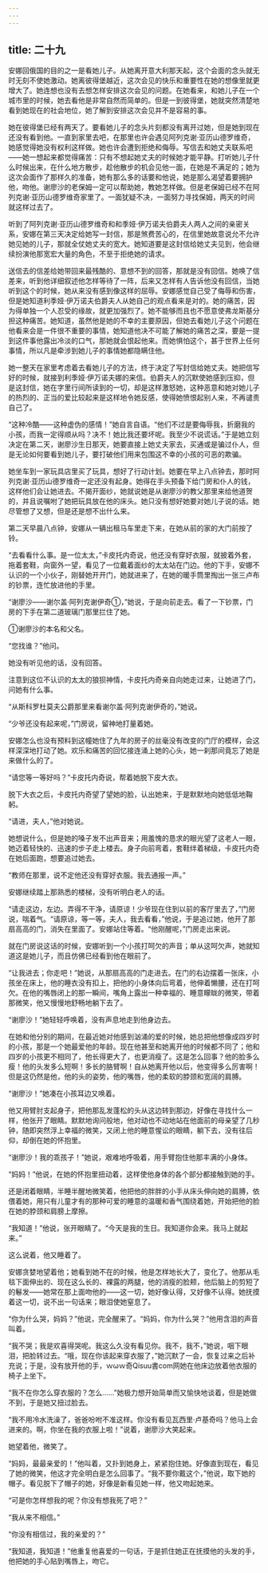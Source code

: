 ```yaml
---
---
---
```

title: 二十九
---



安娜回俄国的目的之一是看她儿子。从她离开意大利那天起，这个会面的念头就无时无刻不使她激动。她离彼得堡越近，这次会见的快乐和重要性在她的想像里就更增大了。她连想也没有去想怎样安排这次会见的问题。在她看来，和她儿子在一个城市里的时候，她去看他是非常自然而简单的。但是一到彼得堡，她就突然清楚地看到她现在的社会地位，她了解到安排这次会见并不是容易的事。

她在彼得堡已经有两天了。要看她儿子的念头片刻都没有离开过她，但是她到现在还没有看到他。一直到家里去吧，在那里也许会遇见阿列克谢·亚历山德罗维奇，她感觉得她没有权利这样做。她也许会遭到拒绝和侮辱。写信去和她丈夫联系吧——她一想起来都觉得痛苦：只有不想起她丈夫的时候她才能平静。打听她儿子什么时候出来，在什么地方散步，趁他散步的机会见他一面，在她是不满足的；她为这次会面作了那样久的准备，她有那么多的话要和他说，她是那么渴望着要拥护他，吻他。谢廖沙的老保姆一定可以帮助她，教她怎样做。但是老保姆已经不在阿列克谢·亚历山德罗维奇家里了。一面犹疑不决，一面努力寻找保姆，两天的时间就这样过去了。

听到了阿列克谢·亚历山德罗维奇和和季娅·伊万诺夫伯爵夫人两人之间的亲密关系，安娜在第三天决定给她写一封信，那是煞费苦心的，在信里她故意说允不允许她见她的儿子，那就全仗她丈夫的宽大。她知道要是这封信给她丈夫见到，他会继续扮演他那宽宏大量的角色，不至于拒绝她的请求。

送信去的信差给她带回来最残酷的、意想不到的回答，那就是没有回信。她唤了信差来，听到他详细叙述他怎样等待了一阵，后来又怎样有人告诉他没有回信，当她听到这个的时候，她从来没有感到像这样的屈辱。安娜感觉自己受了侮辱和伤害，但是她知道利季娅·伊万诺夫伯爵夫人从她自己的观点看来是对的。她的痛苦，因为得单独一个人忍受的缘故，就更加强烈了。她不能够而且也不愿意使弗龙斯基分担这种痛苦。她知道，虽然他是她的不幸的主要原因，但她去看她儿子这个问题在他看来会是一件很不重要的事情，她知道他决不可能了解她的痛苦之深，要是一提到这件事他露出冷淡的口气，那她就会恨起他来。而她惧怕这个，甚于世界上任何事情，所以凡是牵涉到她儿子的事情她都隐瞒住他。

她一整天在家里考虑着去看她儿子的方法，终于决定了写封信给她丈夫。她把信写好的时候，就接到利季娅·伊万诺夫娜的来信。伯爵夫人的沉默使她感到压抑，但是这封信，她在字里行间所读到的一切，却是这样激怒她，这种恶意和她对她儿子的热烈的、正当的爱比较起来是这样地令她反感，使得她愤恨起别人来，不再谴责自己了。

“这种冷酷——这种虚伪的感情！”她自言自语。“他们不过是要侮辱我，折磨我的小孩，而我一定得顺从吗？决不！她比我还要坏呢。我至少不说谎话。”于是她立刻决定在第二天，谢廖沙生日那天，她要直接上她丈夫家去，买通或是骗过仆人，但是无论如何要看到她儿子，要打破他们用来包围这不幸的小孩的可恶的欺骗。

她坐车到一家玩具店里买了玩具，想好了行动计划。她要在早上八点钟去，那时阿列克谢·亚历山德罗维奇一定还没有起身。她得在手头预备下给门房和仆人的钱，这样他们会让她进去。不揭开面纱，她就说她是从谢廖沙的教父那里来给他道贺的，并且说嘱咐了她把玩具放在他的床头。她只没有想好她要对她儿子说的话。她尽管想了又想，但是还是想不出什么来。

第二天早晨八点钟，安娜从一辆出租马车里走下来，在她从前的家的大门前按了铃。

“去看看什么事。是一位太太，”卡皮托内奇说，他还没有穿好衣服，就披着外套，拖着套鞋，向窗外一望，看见了一位戴着面纱的太太站在门边。他的下手，安娜不认识的一个小伙子，刚替她开开门，她就进来了，在她的暖手筒里掏出一张三卢布的钞票，连忙放进他的手里。

“谢廖沙——谢尔盖·阿列克谢伊奇①，”她说，于是向前走去。看了一下钞票，门房的下手在第二道玻璃门那里拦住了她。



①谢廖沙的本名和父名。

“您找谁？”他问。

她没有听见他的话，没有回答。

注意到这位不认识的太太的狼狈神情，卡皮托内奇亲自向她走过来，让她进了门，问她有什么事。

“从斯科罗杜莫夫公爵那里来看谢尔盖·阿列克谢伊奇的，”她说。

“少爷还没有起来呢，”门房说，留神地打量着她。

安娜怎么也没有预料到这幢她住了九年的房子的丝毫没有改变的门厅的模样，会这样深深地打动了她。欢乐和痛苦的回忆接连涌上她的心头，她一刹那间竟忘了她是来做什么的了。

“请您等一等好吗？”卡皮托内奇说，帮着她脱下皮大衣。

脱下大衣之后，卡皮托内奇望了望她的脸，认出她来，于是默默地向她低低地鞠躬。

“请进，夫人，”他对她说。

她想说什么，但是她的嗓子发不出声音来；用羞愧的恳求的眼光望了这老人一眼，她迈着轻快的、迅速的步子走上楼去。身子向前弯着，套鞋绊着梯级，卡皮托内奇在她后面跑，想要追过她去。

“教师在那里，说不定他还没有穿好衣服。我去通报一声。”

安娜继续踏上那熟悉的楼梯，没有听明白老人的话。

“请走这边，左边。弄得不干净，请原谅！少爷现在住到以前的客厅里去了，”门房说，喘着气。“请原谅，等一等，夫人，我去看看，”他说，于是追过她，他开了那扇高高的门，消失在里面了。安娜站住等着。“他刚醒呢，”门房走出来说。

就在门房说这话的时候，安娜听到一个小孩打呵欠的声音；单从这呵欠声，她就知道这是她儿子，而且仿佛已经看到他在眼前了。

“让我进去；你走吧！”她说，从那扇高高的门走进去。在门的右边摆着一张床，小孩坐在床上，他的睡衣没有扣上，把他的小身体向后弯着，他伸着懒腰，还在打呵欠。在他的嘴唇闭上的那一瞬间，嘴角上露出一种幸福的、睡意矇眬的微笑，带着那微笑，他又慢慢地舒畅地躺下去了。

“谢廖沙！”她轻轻呼唤着，没有声息地走到他身边去。

在她和他分别的期间，在最近她对他感到汹涌的爱的时候，她总把他想像成四岁时的小孩，那是一个她最爱他的年龄。现在他甚至和她离开他的时候都不同了；他和四岁的小孩更不相同了，他长得更大了，也更消瘦了。这是怎么回事？他的脸多么瘦！他的头发多么短啊！多长的胳臂啊！自从她离开他以后，他变得多么厉害啊！但是这仍然是他，他的头的姿势，他的嘴唇，他的柔软的脖颈和宽阔的肩膊。

“谢廖沙！”她凑在小孩耳边又唤着。

他又用臂肘支起身子，把他那乱发蓬松的头从这边转到那边，好像在寻找什么一样，他张开了眼睛。默默地询问般地，他对动也不动地站在他面前的母亲望了几秒钟，随即突然浮上幸福的微笑，又闭上他的睡意惺讼的眼睛，躺下去，没有往后仰，却倒在她的怀抱里。

“谢廖沙！我的乖孩子！”她说，艰难地呼吸着，用手臂抱住他那丰满的小身体。

“妈妈！”他说，在她的怀抱里扭动着，这样使他身体的各个部分都接触到她的手。

还是闭着眼睛，半睡半醒地微笑着，他把他的胖胖的小手从床头伸向她的肩膊，依偎着她，用只有儿童才有的那种可爱的睡意的温暖和香气围绕着她，开始把他的脸在她的脖颈和肩膀上摩擦。

“我知道！”他说，张开眼睛了。“今天是我的生日。我知道你会来。我马上就起来。”

这么说着，他又睡着了。

安娜贪婪地望着他；她看到她不在的时候，他是怎样地长大了，变化了。他那从毛毯下面伸出的、现在这么长的、裸露的两腿，他的消瘦的脸颊，他后脑上的剪短了的鬈发——她常在那上面吻他的——这一切，她好像认得，又好像不认得。她抚摸着这一切，说不出一句话来；眼泪使她窒息了。

“你为什么哭，妈妈？”他说，完全醒来了。“妈妈，你为什么哭？”他用含泪的声音叫着。

“我不哭；我是欢喜得哭呢。我这么久没有看见你。我不，我不，”她说，咽下眼泪，把脸转过去。“哦，现在你该起来穿衣服了，”她沉默了一会，恢复过来之后补充说；于是，没有放开他的手，ｗωｗ奇Qisuu書com网她在他床边放着他衣服的椅子上坐下。

“我不在你怎么穿衣服的？怎么……”她极力想开始简单而又愉快地谈着，但是她做不到，于是她又扭过脸去。

“我不用冷水洗澡了，爸爸吩咐不准这样。你没有看见瓦西里·卢基奇吗？他马上会进来的。啊，你坐在我的衣服上啦！”说着，谢廖沙大笑起来。

她望着他，微笑了。

“妈妈，最最亲爱的！”他叫着，又扑到她身上，紧紧抱住她。好像直到现在，看见了她的微笑，他这才完全明白是怎么回事了。“我不要你戴这个，”他说，取下她的帽子。看见脱下了帽子的她，好像是新看见她一样，他又吻起她来。

“可是你怎样想我的呢？你没有想我死了吧？”

“我从来不相信。”

“你没有相信过，我的亲爱的？”

“我知道，我知道！”他重复他喜爱的一句话，于是抓住她正在抚摸他的头发的手，他把她的手心贴到嘴唇上，吻它。